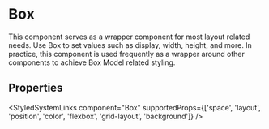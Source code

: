 
<Meta of={BoxStories} />

# Box

This component serves as a wrapper component for most layout related needs. Use Box to set values such as display, width, height, and more. In practice, this component is used frequently as a wrapper around other components to achieve Box Model related styling.

<Primary />

## Properties

<StyledSystemLinks
    component="Box"
    supportedProps={['space', 'layout', 'position', 'color', 'flexbox', 'grid-layout', 'background']}
/>

<Stories includePrimary={false} />
